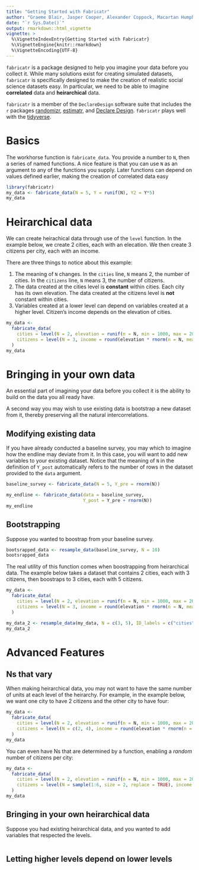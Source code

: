```yaml
---
title: "Getting Started with Fabricatr"
author: "Graeme Blair, Jasper Cooper, Alexander Coppock, Macartan Humphreys"
date: "`r Sys.Date()`"
output: rmarkdown::html_vignette
vignette: >
  %\VignetteIndexEntry{Getting Started with Fabricatr}
  %\VignetteEngine{knitr::rmarkdown}
  %\VignetteEncoding{UTF-8}
---
```


`fabricatr` is a package designed to help you imagine your data before you collect it. While many solutions exist for creating simulated datasets, `fabricatr` is specifically designed to make the creation of realistic social science datasets easy. In particular, we need to be able to imagine **correlated** data and **heirarchical** data.


`fabricatr` is a member of the `DeclareDesign` software suite that includes the `r` packages [randomizr](randomizr.declaredesign.org), [estimatr](estimatr.declaredesign.org), and [Declare Design](declaredesign.org). `fabricatr` plays well with the [tidyverse](https://www.tidyverse.org/). 


# Basics

The workhorse function is `fabricate_data`. You provide a number to `N`, then a series of named functions. A nice feature is that you can use `N` as an argument to any of the functions you supply. Later functions can depend on values defined earlier, making the creation of correlated data easy

```r
library(fabricatr)
my_data <- fabricate_data(N = 5, Y = runif(N), Y2 = Y*5)
my_data
```

# Heirarchical data

We can create heirachical data through use of the `level` function. In the example below, we create 2 cities, each with an elecation. We then create 3 citizens per city, each with an income.

There are three things to notice about this example:

1. The meaning of `N` changes.  In the `cities` line, `N` means 2, the number of cities.  In the `citizens` line, `N` means 3, the number of citizens.
2. The data created at the cities level is **constant** within cities. Each city has its own elevation. The data created at the citizens level is **not** constant within cities.
3. Variables created at a lower level can depend on variables created at a higher level. Citizen's income depends on the elevation of cities.

```r
my_data <-
  fabricate_data(
    cities = level(N = 2, elevation = runif(n = N, min = 1000, max = 2000)),
    citizens = level(N = 3, income = round(elevation * rnorm(n = N, mean = 5)))
  )
my_data
```

# Bringing in your own data

An essential part of imagining your data before you collect it is the ability to build on the data you all ready have.   

A second way you may wish to use existing data is bootstrap a new dataset from it, thereby preserving all the natural intercorrelations.

## Modifying existing data

If you have already conducted a baseline survey, you may which to imagine how the endline may deviate from it. In this case, you will want to add new variables to your existing dataset. Notice that the meaning of `N` in the definition of `Y_post` automatically refers to the number of rows in the dataset provided to the `data` argument.

```r
baseline_survey <- fabricate_data(N = 5, Y_pre = rnorm(N))

my_endline <- fabricate_data(data = baseline_survey, 
                             Y_post = Y_pre + rnorm(N))
my_endline
```

## Bootstrapping

Suppose you wanted to boostrap from your baseline survey.

```r
bootsrapped_data <- resample_data(baseline_survey, N = 10)
bootsrapped_data
```

The real utility of this function comes when boostrapping from heirarchical data.  The example below takes a dataset that contains 2 cities, each with 3 citizens, then boostraps to 3 cities, each with 5 citizens.

```r
my_data <-
  fabricate_data(
    cities = level(N = 2, elevation = runif(n = N, min = 1000, max = 2000)),
    citizens = level(N = 3, income = round(elevation * rnorm(n = N, mean = 5)))
  )

my_data_2 <- resample_data(my_data, N = c(3, 5), ID_labels = c("cities", "citizens"))
my_data_2
```



# Advanced Features

## Ns that vary

When making heirarchical data, you may not want to have the same number of units at each level of the heirarchy. For example, in the example below, we want one city to have 2 citizens and the other city to have four:

```r
my_data <-
  fabricate_data(
    cities = level(N = 2, elevation = runif(n = N, min = 1000, max = 2000)),
    citizens = level(N = c(2, 4), income = round(elevation * rnorm(n = N, mean = 5)))
  )
my_data
```

You can even have Ns that are determined by a function, enabling a *random* number of citizens per city:

```r
my_data <-
  fabricate_data(
    cities = level(N = 2, elevation = runif(n = N, min = 1000, max = 2000)),
    citizens = level(N = sample(1:6, size = 2, replace = TRUE), income = round(elevation * rnorm(n = N, mean = 5)))
  )
my_data
```


## Bringing in your own heirarchical data

Suppose you had existing heirarchical data, and you wanted to add variables that respected the levels.

```r

```


## Letting higher levels depend on lower levels



